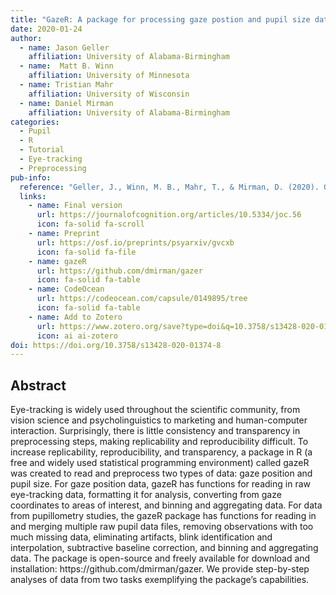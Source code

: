```yaml
---
title: "GazeR: A package for processing gaze postion and pupil size data"
date: 2020-01-24
author:
  - name: Jason Geller
    affiliation: University of Alabama-Birmingham 
  - name:  Matt B. Winn
    affiliation: University of Minnesota 
  - name: Tristian Mahr
    affiliation: University of Wisconsin
  - name: Daniel Mirman
    affiliation: University of Alabama-Birmingham 
categories: 
  - Pupil
  - R
  - Tutorial
  - Eye-tracking
  - Preprocessing
pub-info:
  reference: "Geller, J., Winn, M. B., Mahr, T., & Mirman, D. (2020). GazeR: A package for processing gaze position and pupil size data. Behavior research methods, 52(5), 2232–2255. https://doi.org/10.3758/s13428-020-01374-8"
  links:
    - name: Final version
      url: https://journalofcognition.org/articles/10.5334/joc.56
      icon: fa-solid fa-scroll
    - name: Preprint
      url: https://osf.io/preprints/psyarxiv/gvcxb
      icon: fa-solid fa-file
    - name: gazeR
      url: https://github.com/dmirman/gazer
      icon: fa-solid fa-table
    - name: CodeOcean
      url: https://codeocean.com/capsule/0149895/tree
      icon: fa-solid fa-table
    - name: Add to Zotero
      url: https://www.zotero.org/save?type=doi&q=10.3758/s13428-020-01374-8
      icon: ai ai-zotero
doi: https://doi.org/10.3758/s13428-020-01374-8
---
```


## Abstract

Eye-tracking is widely used throughout the scientific community, from vision science and psycholinguistics to marketing and human-computer interaction. Surprisingly, there is little consistency and transparency in preprocessing steps, making replicability and reproducibility difficult. To increase replicability, reproducibility, and transparency, a package in R (a free and widely used statistical programming environment) called gazeR was created to read and preprocess two types of data: gaze position and pupil size. For gaze position data, gazeR has functions for reading in raw eye-tracking data, formatting it for analysis, converting from gaze coordinates to areas of interest, and binning and aggregating data. For data from pupillometry studies, the gazeR package has functions for reading in and merging multiple raw pupil data files, removing observations with too much missing data, eliminating artifacts, blink identification and interpolation, subtractive baseline correction, and binning and aggregating data. The package is open-source and freely available for download and installation: https://github.com/dmirman/gazer. We provide step-by-step analyses of data from two tasks exemplifying the package’s capabilities.
